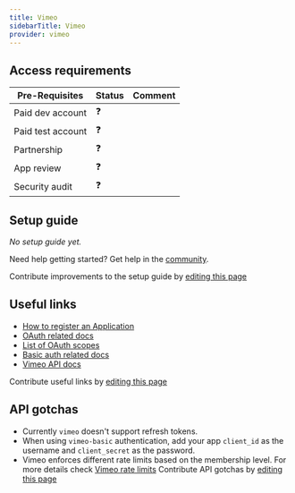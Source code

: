 ```yaml
---
title: Vimeo
sidebarTitle: Vimeo
provider: vimeo
---
```




<Overview />
<PreBuiltTooling provider={providers[pageMetadata.provider]} />
<PreBuiltUseCases />

## Access requirements
| Pre-Requisites | Status | Comment|
| - | - | - |
| Paid dev account | ❓ |  |
| Paid test account | ❓ |  |
| Partnership | ❓ | |
| App review | ❓ |  |
| Security audit | ❓ | |


## Setup guide

_No setup guide yet._

<Tip>Need help getting started? Get help in the [community](https://nango.dev/slack).</Tip>

<Note>Contribute improvements to the setup guide by [editing this page](https://github.com/nangohq/nango/tree/master/docs-v2/integrations/all/vimeo.mdx)</Note>


## Useful links

-   [How to register an Application](https://developer.vimeo.com/api/guides/start#register-your-app)
-   [OAuth related docs](https://developer.vimeo.com/api/authentication)
-   [List of OAuth scopes](https://developer.vimeo.com/api/authentication#table-1)
-   [Basic auth related docs](https://developer.vimeo.com/api/authentication#working-with-basic-authentication)
-   [Vimeo API docs](https://developer.vimeo.com/api/reference)

<Note>Contribute useful links by [editing this page](https://github.com/nangohq/nango/tree/master/docs-v2/integrations/all/vimeo.mdx)</Note>

## API gotchas
-   Currently `vimeo` doesn't support refresh tokens.
-   When using `vimeo-basic` authentication, add your app `client_id` as the username and `client_secret` as the password.
-   Vimeo enforces different rate limits based on the membership level. For more details check [Vimeo rate limits](https://developer.vimeo.com/guidelines/rate-limiting)
<Note>Contribute API gotchas by [editing this page](https://github.com/nangohq/nango/tree/master/docs-v2/integrations/all/vimeo.mdx)</Note>
